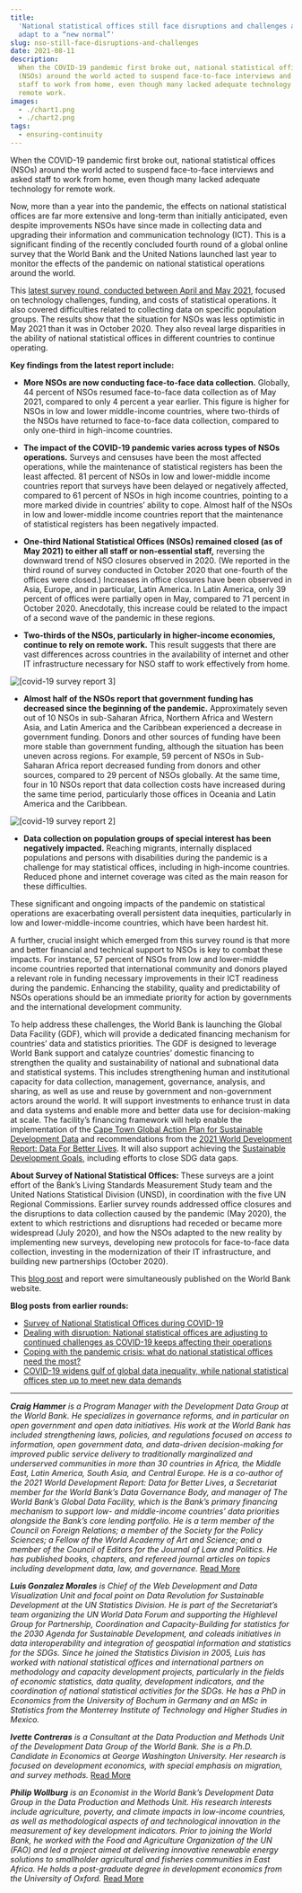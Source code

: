 ```yaml
---
title:
  'National statistical offices still face disruptions and challenges as they
  adapt to a “new normal”'
slug: nso-still-face-disruptions-and-challenges
date: 2021-08-11
description:
  When the COVID-19 pandemic first broke out, national statistical offices
  (NSOs) around the world acted to suspend face-to-face interviews and asked
  staff to work from home, even though many lacked adequate technology for
  remote work.
images:
  - ./chart1.png
  - ./chart2.png
tags:
  - ensuring-continuity
---
```



When the COVID-19 pandemic first broke out, national statistical offices (NSOs)
around the world acted to suspend face-to-face interviews and asked staff to
work from home, even though many lacked adequate technology for remote work.

Now, more than a year into the pandemic, the effects on national statistical
offices are far more extensive and long-term than initially anticipated, even
despite improvements NSOs have since made in collecting data and upgrading their
information and communication technology (ICT). This is a significant finding of
the recently concluded fourth round of a global online survey that the World
Bank and the United Nations launched last year to monitor the effects of the
pandemic on national statistical operations around the world.

This
[latest survey round, conducted between April and May 2021](https://documents.worldbank.org/en/publication/documents-reports/documentdetail/911901627637432764/one-year-into-the-pandemic-monitoring-the-state-of-statistical-operations-under-covid-19),
focused on technology challenges, funding, and costs of statistical operations.
It also covered difficulties related to collecting data on specific population
groups. The results show that the situation for NSOs was less optimistic in May
2021 than it was in October 2020. They also reveal large disparities in the
ability of national statistical offices in different countries to continue
operating.

**Key findings from the latest report include:**

- **More NSOs are now conducting face-to-face data collection.** Globally, 44
  percent of NSOs resumed face-to-face data collection as of May 2021, compared
  to only 4 percent a year earlier. This figure is higher for NSOs in low and
  lower middle-income countries, where two-thirds of the NSOs have returned to
  face-to-face data collection, compared to only one-third in high-income
  countries.

- **The impact of the COVID-19 pandemic varies across types of NSOs
  operations.** Surveys and censuses have been the most affected operations,
  while the maintenance of statistical registers has been the least affected. 81
  percent of NSOs in low and lower-middle income countries report that surveys
  have been delayed or negatively affected, compared to 61 percent of NSOs in
  high income countries, pointing to a more marked divide in countries’ ability
  to cope. Almost half of the NSOs in low and lower-middle income countries
  report that the maintenance of statistical registers has been negatively
  impacted.

- **One-third National Statistical Offices (NSOs) remained closed (as of
  May 2021) to either all staff or non-essential staff,** reversing the downward
  trend of NSO closures observed in 2020. (We reported in the third round of
  survey conducted in October 2020 that one-fourth of the offices were closed.)
  Increases in office closures have been observed in Asia, Europe, and in
  particular, Latin America. In Latin America, only 39 percent of offices were
  partially open in May, compared to 71 percent in October 2020. Anecdotally,
  this increase could be related to the impact of a second wave of the pandemic
  in these regions.

- **Two-thirds of the NSOs, particularly in higher-income economies, continue to
  rely on remote work.** This result suggests that there are vast differences
  across countries in the availability of internet and other IT infrastructure
  necessary for NSO staff to work effectively from home.

<Box mb={3}>
  <Img
    fluid={props.images[0]}
    title="[covid-19 survey report 3]"
    alt="[covid-19 survey report 3]"
  />
</Box>

- **Almost half of the NSOs report that government funding has decreased since
  the beginning of the pandemic.** Approximately seven out of 10 NSOs in
  sub-Saharan Africa, Northern Africa and Western Asia, and Latin America and
  the Caribbean experienced a decrease in government funding. Donors and other
  sources of funding have been more stable than government funding, although the
  situation has been uneven across regions. For example, 59 percent of NSOs in
  Sub-Saharan Africa report decreased funding from donors and other sources,
  compared to 29 percent of NSOs globally. At the same time, four in 10 NSOs
  report that data collection costs have increased during the same time period,
  particularly those offices in Oceania and Latin America and the Caribbean.

<Box mb={3}>
  <Img
    fluid={props.images[1]}
    title="[covid-19 survey report 2]"
    alt="[covid-19 survey report 2]"
  />
</Box>

- **Data collection on population groups of special interest has been negatively
  impacted.** Reaching migrants, internally displaced populations and persons
  with disabilities during the pandemic is a challenge for may statistical
  offices, including in high-income countries. Reduced phone and internet
  coverage was cited as the main reason for these difficulties.

These significant and ongoing impacts of the pandemic on statistical operations
are exacerbating overall persistent data inequities, particularly in low and
lower-middle-income countries, which have been hardest hit.

A further, crucial insight which emerged from this survey round is that more and
better financial and technical support to NSOs is key to combat these impacts.
For instance, 57 percent of NSOs from low and lower-middle income countries
reported that international community and donors played a relevant role in
funding necessary improvements in their ICT readiness during the pandemic.
Enhancing the stability, quality and predictability of NSOs operations should be
an immediate priority for action by governments and the international
development community.

To help address these challenges, the World Bank is launching the Global Data
Facility (GDF), which will provide a dedicated financing mechanism for
countries’ data and statistics priorities. The GDF is designed to leverage World
Bank support and catalyze countries’ domestic financing to strengthen the
quality and sustainability of national and subnational data and statistical
systems. This includes strengthening human and institutional capacity for data
collection, management, governance, analysis, and sharing, as well as use and
reuse by government and non-government actors around the world. It will support
investments to enhance trust in data and data systems and enable more and better
data use for decision-making at scale. The facility’s financing framework will
help enable the implementation of the
[Cape Town Global Action Plan for Sustainable Development Data](https://unstats.un.org/sdgs/hlg/cape-town-global-action-plan/)
and recommendations from the
[2021 World Development Report: Data For Better Lives](https://www.worldbank.org/en/publication/wdr2021).
It will also support achieving the
[Sustainable Development Goals](https://sdgs.un.org/goals), including efforts to
close SDG data gaps.

**About Survey of National Statistical Offices:** These surveys are a joint
effort of the Bank’s Living Standards Measurement Study team and the United
Nations Statistical Division (UNSD), in coordination with the five UN Regional
Commissions. Earlier survey rounds addressed office closures and the disruptions
to data collection caused by the pandemic (May 2020), the extent to which
restrictions and disruptions had receded or became more widespread (July 2020),
and how the NSOs adapted to the new reality by implementing new surveys,
developing new protocols for face-to-face data collection, investing in the
modernization of their IT infrastructure, and building new partnerships (October
2020).

This
[blog post](https://blogs.worldbank.org/opendata/national-statistical-offices-still-face-disruptions-and-challenges-they-adapt-new-normal)
and report were simultaneously published on the World Bank website.

**Blog posts from earlier rounds:**

- [Survey of National Statistical Offices during COVID-19](https://covid-19-response.unstatshub.org/posts/survey-of-national-statistical-offices-during-covid-19/)
- [Dealing with disruption: National statistical offices are adjusting to continued challenges as COVID-19 keeps affecting their operations](https://covid-19-response.unstatshub.org/statistical-programmes/dealing-with-disruption/)
- [Coping with the pandemic crisis: what do national statistical offices need the most?](https://covid-19-response.unstatshub.org/statistical-programmes/priority-needs-of-national-statistical-offices/)
- [COVID-19 widens gulf of global data inequality, while national statistical offices step up to meet new data demands](https://covid-19-response.unstatshub.org/statistical-programmes/covid-19-widens-gulf-of-data-inequality/)

---

_**Craig Hammer** is a Program Manager with the Development Data Group at the
World Bank. He specializes in governance reforms, and in particular on open
government and open data initiatives. His work at the World Bank has included
strengthening laws, policies, and regulations focused on access to information,
open government data, and data-driven decision-making for improved public
service delivery to traditionally marginalized and underserved communities in
more than 30 countries in Africa, the Middle East, Latin America, South Asia,
and Central Europe. He is a co-author of the 2021 World Development Report: Data
for Better Lives, a Secretariat member for the World Bank’s Data Governance
Body, and manager of The World Bank’s Global Data Facility, which is the Bank’s
primary financing mechanism to support low- and middle-income countries’ data
priorities alongside the Bank’s core lending portfolio. He is a term member of
the Council on Foreign Relations; a member of the Society for the Policy
Sciences; a Fellow of the World Academy of Art and Science; and a member of the
Council of Editors for the Journal of Law and Politics. He has published books,
chapters, and refereed journal articles on topics including development data,
law, and governance._ [Read More](https://blogs.worldbank.org/team/craig-hammer)

_**Luis Gonzalez Morales** is Chief of the Web Development and Data
Visualization Unit and focal point on Data Revolution for Sustainable
Development at the UN Statistics Division. He is part of the Secretariat’s team
organizing the UN World Data Forum and supporting the Highlevel Group for
Partnership, Coordination and Capacity-Building for statistics for the 2030
Agenda for Sustainable Development, and coleads initiatives in data
interoperability and integration of geospatial information and statistics for
the SDGs. Since he joined the Statistics Division in 2005, Luis has worked with
national statistical offices and international partners on methodology and
capacity development projects, particularly in the fields of economic
statistics, data quality, development indicators, and the coordination of
national statistical activities for the SDGs. He has a PhD in Economics from the
University of Bochum in Germany and an MSc in Statistics from the Monterrey
Institute of Technology and Higher Studies in Mexico._

_**Ivette Contreras** is a Consultant at the Data Production and Methods Unit of
the Development Data Group of the World Bank. She is a Ph.D. Candidate in
Economics at George Washington University. Her research is focused on
development economics, with special emphasis on migration, and survey methods._
[Read More](https://blogs.worldbank.org/team/ivette-maria-contreras-gonzalez)

_**Philip Wollburg** is an Economist in the World Bank’s Development Data Group
in the Data Production and Methods Unit. His research interests include
agriculture, poverty, and climate impacts in low-income countries, as well as
methodological aspects of and technological innovation in the measurement of key
development indicators. Prior to joining the World Bank, he worked with the Food
and Agriculture Organization of the UN (FAO) and led a project aimed at
delivering innovative renewable energy solutions to smallholder agricultural and
fisheries communities in East Africa. He holds a post-graduate degree in
development economics from the University of Oxford._
[Read More](https://blogs.worldbank.org/team/philip-randolph-wollburg)
